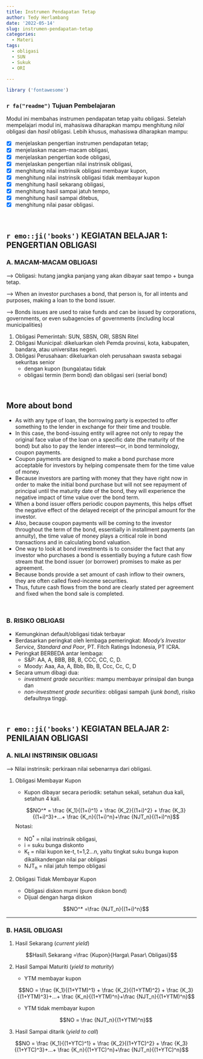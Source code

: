 ```yaml
---
title: Instrumen Pendapatan Tetap
author: Tedy Herlambang
date: '2022-05-14'
slug: instrumen-pendapatan-tetap
categories:
  - Materi
tags:
  - obligasi
  - SUN
  - Sukuk
  - ORI
  
---
```


```r
library ('fontawesome')
```

### `r fa("readme")` Tujuan Pembelajaran

Modul ini membahas instrumen pendapatan tetap yaitu obligasi. Setelah mempelajari modul ini, mahasiswa diharapkan mampu menghitung *nilai* obligasi dan *hasil* obligasi. Lebih khusus, mahasiswa diharapkan mampu:

- [x] menjelaskan pengertian instrumen pendapatan tetap;
- [x] menjelaskan macam-macam obligasi,
- [x] menjelaskan pengertian kode obligasi,
- [x] menjelaskan pengertian nilai instrinsik obligasi,
- [x] menghitung nilai instrinsik obligasi membayar kupon,
- [x] menghitung nilai instrinsik obligasi tidak membayar kupon
- [x] menghitung hasil sekarang obligasi,
- [x] menghitung hasil sampai jatuh tempo,
- [x] menghitung hasil sampai ditebus,
- [x] menghitung nilai pasar obligasi.

<br />

## `r emo::ji('books')` KEGIATAN BELAJAR 1: PENGERTIAN OBLIGASI
### A. MACAM-MACAM OBLIGASI

--> Obligasi: hutang jangka panjang yang akan dibayar saat tempo + bunga tetap.

--> When an investor purchases a bond, that person is, for all intents and purposes, making a loan to the bond issuer. 

--> Bonds issues are used to raise funds and can be issued by corporations, governments, or even subagencies of governments (including local municipalities)

1. Obligasi Pemerintah: SUN, SBSN, ORI, SBSN Ritel
2. Obligasi Municipal: dikeluarkan oleh Pemda provinsi, kota, kabupaten, bandara, atau universitas negeri.
3. Obligasi Perusahaan: dikeluarkan oleh perusahaan swasta sebagai sekuritas senior
   - dengan kupon (bunga)atau tidak
   - obligasi termin (term bond) dan obligasi seri (serial bond)

<br />

## More about bond

- As with any type of loan, the borrowing party is expected to offer something to the lender in exchange for their time and trouble. 
- In this case, the bond-issuing entity will agree not only to repay the original face value
of the loan on a specific date (the maturity of the bond) but also to pay the lender interest—or, in bond terminology, coupon payments.
- Coupon payments are designed to make a bond purchase more acceptable for investors by helping compensate them for the time value of money. 
- Because investors are parting with money that they have right now in order to make the initial bond purchase but will not see repayment of principal until the maturity date
of the bond, they will experience the negative impact of time value over the bond term. 
- When a bond issuer offers periodic coupon payments, this helps offset the negative effect of the delayed receipt of the principal amount for the investor. 
- Also, because coupon payments will be coming to the investor throughout the term
of the bond, essentially in installment payments (an annuity), the time value of money plays a critical role in bond transactions and in calculating bond valuation.
- One way to look at bond investments is to consider the fact that any investor who purchases a bond is essentially buying a future cash flow stream that the bond issuer (or borrower) promises to make as per agreement.
- Because bonds provide a set amount of cash inflow to their owners, they are often called fixed-income securities. 
- Thus, future cash flows from the bond are clearly stated per agreement and fixed when the bond sale is completed.

<br />

### B. RISIKO OBLIGASI

- Kemungkinan default/obligasi tidak terbayar
- Berdasarkan peringkat oleh lembaga pemeringkat: *Moody's Investor Service, Standard and Poor*, PT. Fitch Ratings Indonesia, PT ICRA.
- Peringkat BERBEDA antar lembaga: 
  + S&P: AA, A, BBB, BB, B, CCC, CC, C, D.
  + Moody: Aaa, Aa, A, Bbb, Bb, B, Ccc, Cc, C, D

- Secara umum dibagi dua: 
  + *investment grade securities*: mampu membayar prinsipal dan bunga dan 
  + *non-investment grade securities*: obligasi sampah (*junk bond*), risiko defaultnya tinggi. 

<br />

## `r emo::ji('books')` KEGIATAN BELAJAR 2: PENILAIAN OBLIGASI
### A. NILAI INSTRINSIK OBLIGASI

--> Nilai instrinsik: perkiraan nilai sebenarnya dari obligasi.

1. Obligasi Membayar Kupon

   - Kupon dibayar secara periodik: setahun sekali, setahun dua kali, setahun 4 kali.
   
   $$NO^* = \frac {K_1}{(1+i)^1} + \frac {K_2}{(1+i)^2} + \frac {K_3}{(1+i)^3}+...+ \frac {K_n}{(1+i)^n}+\frac {NJT_n}{(1+i)^n}$$
   Notasi:
   - NO<sup>*</sup> = nilai instrinsik obligasi,
   - i = suku bunga diskonto
   - K~t~ = nilai kupon ke-t, t=1,2...n, yaitu tingkat suku bunga kupon dikalikandengan nilai par obligasi
   - NJT~n~ = nilai jatuh tempo obligasi

2. Obligasi Tidak Membayar Kupon

   - Obligasi diskon murni (pure diskon bond)
   - Dijual dengan harga diskon
   
   $$NO^* =\frac {NJT_n}{(1+i)^n}$$
   
---

### B. HASIL OBLIGASI

1. Hasil Sekarang (*current yield*)

$$Hasil\ Sekarang =\frac {Kupon}{Harga\ Pasar\ Obligasi}$$


2. Hasil Sampai Maturiti (*yield to maturity*)
   - YTM membayar kupon
   
   $$NO = \frac {K_1}{(1+YTM)^1} + \frac {K_2}{(1+YTM)^2} + \frac {K_3}{(1+YTM)^3}+...+ \frac {K_n}{(1+YTM)^n}+\frac {NJT_n}{(1+YTM)^n}$$
   
   
   - YTM tidak membayar kupon
   
   $$NO = \frac {NJT_n}{(1+YTM)^n}$$
   
3. Hasil Sampai ditarik (*yield to call*)

$$NO = \frac {K_1}{(1+YTC)^1} + \frac {K_2}{(1+YTC)^2} + \frac {K_3}{(1+YTC)^3}+...+ \frac {K_n}{(1+YTC)^n}+\frac {NJT_n}{(1+YTC)^n}$$
<br />
<br />

<!-- AddToAny BEGIN -->
<div class="a2a_kit a2a_kit_size_16 a2a_default_style"; data-a2a-url="https://bangtedy.github.io/porto" data-a2a-title="Instrumen Pendapatan Tetap">
<a class="a2a_button_facebook"></a>
<a class="a2a_button_twitter"></a>
<a class="a2a_button_whatsapp"></a>
<a class="a2a_button_telegram"></a>
</div>
<script async src="https://static.addtoany.com/menu/page.js"></script>
<!-- AddToAny END -->

